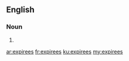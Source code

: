 ==English==

===Noun===
{{head|en|noun plural form}}

# {{plural of|expiree|lang=en}}

[[ar:expirees]]
[[fr:expirees]]
[[ku:expirees]]
[[my:expirees]]